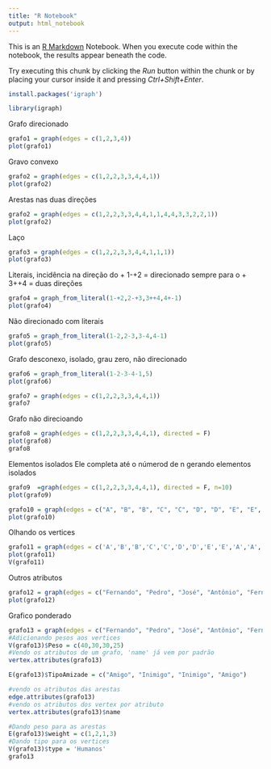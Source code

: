 ---
title: "R Notebook"
output: html_notebook
---

This is an [R Markdown](http://rmarkdown.rstudio.com) Notebook. When you execute code within the notebook, the results appear beneath the code. 

Try executing this chunk by clicking the *Run* button within the chunk or by placing your cursor inside it and pressing *Ctrl+Shift+Enter*. 

```{r}
install.packages('igraph')
```
```{r}
library(igraph)
```

Grafo direcionado
```{r}
grafo1 = graph(edges = c(1,2,3,4))
plot(grafo1)
```
Gravo convexo
```{r}
grafo2 = graph(edges = c(1,2,2,3,3,4,4,1))
plot(grafo2)
```
Arestas nas duas direções
```{r}
grafo2 = graph(edges = c(1,2,2,3,3,4,4,1,1,4,4,3,3,2,2,1))
plot(grafo2)
```
 Laço
```{r}
grafo3 = graph(edges = c(1,2,2,3,3,4,4,1,1,1))
plot(grafo3)
```
Literais, incidência na direção do +
1-+2 = direcionado sempre para o +
3++4 = duas direções
```{r}
grafo4 = graph_from_literal(1-+2,2-+3,3++4,4+-1)
plot(grafo4)
```
Não direcionado com literais
```{r}
grafo5 = graph_from_literal(1-2,2-3,3-4,4-1)
plot(grafo5)
```
Grafo desconexo, isolado, grau zero, não direcionado
```{r}
grafo6 = graph_from_literal(1-2-3-4-1,5)
plot(grafo6)
```
```{r}
grafo7 = graph(edges = c(1,2,2,3,3,4,4,1))
grafo7
```
Grafo não direcioando 
```{r}
grafo8 = graph(edges = c(1,2,2,3,3,4,4,1), directed = F)
plot(grafo8)
grafo8
```
Elementos isolados
Ele completa até o númerod de n gerando elementos isolados
```{r}
grafo9  =graph(edges = c(1,2,2,3,3,4,4,1), directed = F, n=10)
plot(grafo9)
```
```{r}
grafo10 = graph(edges = c("A", "B", "B", "C", "C", "D", "D", "E", "E", "A", "A", "C", "C", "B"))
plot(grafo10)
```
Olhando os vertices
```{r}
grafo11 = graph(edges = c('A','B','B','C','C','D','D','E','E','A','A','C','C','B'), isolates = c('F','G'))
plot(grafo11)
V(grafo11)
```
Outros atributos
```{r}
grafo12 = graph(edges = c("Fernando", "Pedro", "José", "Antônio", "Fernando", "José", "Fernando", "Antônio"))
plot(grafo12)
```
Grafico ponderado
```{r}
grafo13 = graph(edges = c("Fernando", "Pedro", "José", "Antônio", "Fernando", "José", "Fernando", "Antônio"))
#Adicionando pesos aos vertices
V(grafo13)$Peso = c(40,30,30,25)
#Vendo os atributos de um grafo, 'name' já vem por padrão
vertex.attributes(grafo13)
```
```{r}
E(grafo13)$TipoAmizade = c("Amigo", "Inimigo", "Inimigo", "Amigo")

#vendo os atributos das arestas
edge.attributes(grafo13)
#vendo os atributos dos vertex por atributo
vertex.attributes(grafo13)$name
```
```{r}
#Dando peso para as arestas
E(grafo13)$weight = c(1,2,1,3)
#Dando tipo para os vertices
V(grafo13)$type = 'Humanos'
grafo13
```

